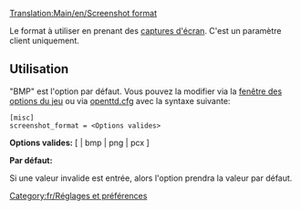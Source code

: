 [[Translation:Main/en/Screenshot format]]
{{en/-}}
[[Category:fr/Réglages et préférences]]

Le format à utiliser en prenant des [[Main/fr/Capture d'écran|captures d'écran]]. C'est un paramètre client uniquement.

==Utilisation==

"BMP" est l'option par défaut. Vous pouvez la modifier via la [[Main/fr/Fenêtre des options du jeu|fenêtre des options du jeu]] ou via [[Main/fr/openttd.cfg|openttd.cfg]] avec la syntaxe suivante:

<pre>
[misc]
screenshot_format = <Options valides>
</pre>

'''Options valides:''' [ <vide> | bmp | png | pcx ]

'''Par défaut:''' <vide>

Si une valeur invalide est entrée, alors l'option prendra la valeur par défaut.